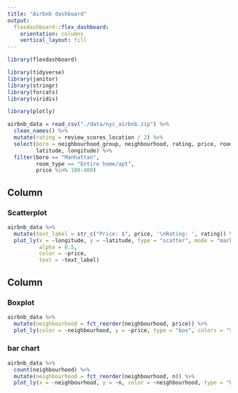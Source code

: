 ```yaml
---
title: "Airbnb dashboard"
output: 
  flexdashboard::flex_dashboard:
    orientation: columns
    vertical_layout: fill
---
```


```r
library(flexdashboard)
```

```r
library(tidyverse)
library(janitor)
library(stringr)
library(forcats)
library(viridis)

library(plotly)
```

```r
airbnb_data = read_csv("./data/nyc_airbnb.zip") %>%
  clean_names() %>%
  mutate(rating = review_scores_location / 2) %>%
  select(boro = neighbourhood_group, neighbourhood, rating, price, room_type,
         latitude, longitude) %>%
  filter(boro == "Manhattan",
         room_type == "Entire home/apt",
         price %in% 100:400)  
```


Column {data-width=650}
-----------------------------------------------------------------------

### Scatterplot

```r
airbnb_data %>%
  mutate(text_label = str_c("Price: $", price, '\nRating: ', rating)) %>% 
  plot_ly(x = ~longitude, y = ~latitude, type = "scatter", mode = "markers",
          alpha = 0.5, 
          color = ~price,
          text = ~text_label)
```

Column {data-width=350}
-----------------------------------------------------------------------

### Boxplot

```r
airbnb_data %>%
  mutate(neighbourhood = fct_reorder(neighbourhood, price)) %>%
  plot_ly(color = ~neighbourhood, y = ~price, type = "box", colors = "Set2")
```

### bar chart

```r
airbnb_data %>% 
  count(neighbourhood) %>% 
  mutate(neighbourhood = fct_reorder(neighbourhood, n)) %>% 
  plot_ly(x = ~neighbourhood, y = ~n, color = ~neighbourhood, type = "bar")
```

